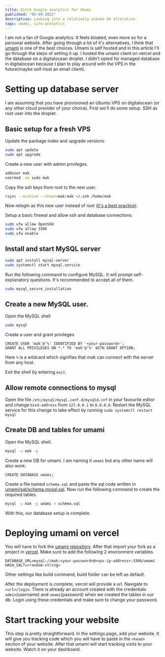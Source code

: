 ```yaml
---
title: Ditch Google analytics for Umami
published: "05-09-2022"
description: Looking into a relatively unkown GA alterative.
tags: umami, site-analytics
---
```


I am not a fan of Google analytics. It feels bloated, even more so for a personal website. After going through a lot of it's alternatives, I think that [umami](https://github.com/mikecao/umami) is one of the best choices. Umami is self hosted and in this article I'll go through the steps of setting it up. I hosted the umami client on vercel and the database on a digitalocean droplet. I didn't opted for managed database in digitalocean because I plan to play around with the VPS in the future(maybe self-host an email client).

# Setting up database server

I am assuming that you have provisioned an Ubuntu VPS on digitalocean (or any other cloud provider of your choice). First we'll do some setup.
SSH as root user into the droplet.

## Basic setup for a fresh VPS

Update the package index and upgrade versions.

```bash
sudo apt update
sudo apt upgrade
```

Create a new user with admin privileges.

```bash
adduser mak
usermod -aG sudo mak
```

Copy the ssh keys from root to the new user.

```bash
rsync --archive --chown=mak:mak ~/.ssh /home/mak
```

Now relogin as this new user instead of root ([it's a best practice](https://askubuntu.com/a/16179)).

Setup a basic firewal and allow ssh and database connections.

```bash
sudo ufw allow OpenSSH
sudo ufw allow 3306
sudo ufw enable
```

## Install and start MySQL server

```bash
sudo apt install mysql-server
sudo systemctl start mysql.service
```

Run the following command to configure MySQL. It will prompt self-explanatory questions. It's recommended to accept all of them.

```bash
sudo mysql_secure_installation
```

## Create a new MySQL user.

Open the MySQL shell

```bash
sudo mysql
```

Create a user and grant privileges

```
CREATE USER 'mak'@'%' IDENTIFIED BY '<your-password>';
GRANT ALL PRIVILEGES ON *.* TO 'mak'@'%' WITH GRANT OPTION;
```

Here `%` is a wildcard which signifies that _mak_ can connect with the server from any host.

Exit the shell by entering `exit`.

## Allow remote connections to mysql

Open the file `/etc/mysql/mysql.conf.d/mysqld.cnf` in your favourite editor and change `bind-address` from `127.0.0.1` to `0.0.0.0`. Restart the MySQL service for this change to take effect by running `sudo systemctl restart mysql`

## Create DB and tables for umami

Open the MySQL shell.

```bash
mysql -u mak -p
```

Create a new DB for umami. I am naming it `umami` but any other name will also work.

```
CREATE DATABASE umami;
```

Create a file named `schema.sql` and paste the sql code written in [umami/sql/schema.mysql.sql](https://github.com/mikecao/umami/blob/master/sql/schema.mysql.sql). Now run the following command to create the required tables.

```bash
mysql -u mak -p umami < schema.sql
```

With this, our database setup is complete.

# Deploying umami on vercel

You will have to fork the [umami repository](https://github.com/mikecao/umami). After that import your fork as a project in [vercel](https://vercel.com/login). Make sure to add the following 2 environment variables.

```
DATABASE_URL=mysql://mak:<your-password>@<vps-ip-address>:3306/umami
HASH_SALT=<random-string>
```

Other settings like build command, build folder can be left as default.

After the deployment is complete, vercel will provide a url. Navigate to `<url>/login`. There is already an account created with the credentials `admin`(username) and `umami`(password) when we created the tables in our db. Login using these credentials and make sure to change your password.

# Start tracking your website

This step is pretty straightforward. In the settings page, add your website. It will give you tracking code which you will have to paste in the `<head>` section of your website. After that umami will start tracking visits to your website. Watch it on your dashboard.
